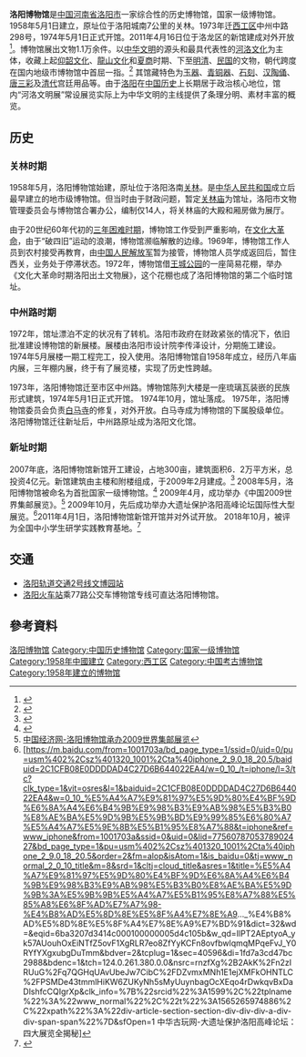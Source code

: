 {{expand|time=2013-04-07T05:13:08+00:00}}
{{Infobox Museum
|name        = 洛阳博物馆
|image       =New Luoyang City Museum - a.jpg
 |caption      = 
|imagesize   = 230
 |pushpin_map  = 
 |map_type     = 
 |latitude     = 
 |longitude    = 
 |coordinates_type      = 
|established = 1958年（关林旧馆），1974年（西工旧馆），2011年（洛龙新馆）
|collection  = 1700（西工旧馆）
|area        = 200000平方米（西工旧馆）
|location    = 河南省洛阳市洛龙区聂泰路（新馆）<br />
河南省洛阳市西工区中州中路298号（旧馆）
|visitors    = 
|publictransit= 
 |director     =
|website     =  [http://www.lymuseum.com/index.php www.lymuseum.com]
}}
'''洛阳博物馆'''是[[中国|中国]][[河南省|河南省]][[洛阳市|洛阳市]]一家综合性的历史博物馆，国家一级博物馆。1958年5月1日建立，原址位于洛阳城南7公里的关林。1973年迁[[西工区|西工区]]中州中路298号，1974年5月1日正式开馆。2011年4月16日位于洛龙区的新馆建成对外开放<ref>{{Cite web |url=http://www.lymuseum.com/list.php?fid=3 |title=洛博大事记 |access-date=2016-10-07 |archive-date=2021-04-22 |archive-url=https://web.archive.org/web/20210422140452/http://www.lymuseum.com/list.php?fid=3 |dead-url=no }}</ref>。博物馆展出文物1.1万余件。以[[中华文明|中华文明]]的源头和最具代表性的[[河洛文化|河洛文化]]为主体，收藏上起[[仰韶文化|仰韶文化]]、[[龍山文化|龍山文化]]和[[夏|夏]][[商朝|商]]时期、下至[[明|明]][[清|清]]、[[中華民國|民国]]的文物，朝代跨度在国内地级市博物馆中首屈一指。<ref>{{cite web|url=http://www.huaxia.com/ytsc/zywh/zyls/2008/05/972522.html|title=洛阳博物馆|publisher=华夏经纬网|date=2008-05-28|language=zh-hans|access-date=2011-02-01|archive-date=2019-08-13|archive-url=https://web.archive.org/web/20190813022849/http://www.huaxia.com/ytsc/zywh/zyls/2008/05/972522.html|dead-url=no}}</ref> 其馆藏特色为[[玉器|玉器]]、[[青铜器|青铜器]]、[[石刻|石刻]]、[[汉陶俑|汉陶俑]]、[[唐三彩|唐三彩]]及[[清代|清代]]宫廷用品等。由于[[洛阳|洛阳]]在[[中国历史|中国历史]]上长期居于政治核心地位，馆内“河洛文明展”常设展览实际上为中华文明的主线提供了条理分明、素材丰富的概览。
==历史==
=== 关林时期 ===
1958年5月，洛阳博物馆始建，原址位于洛阳洛南[[关林|关林]]。是[[中华人民共和国|中华人民共和国]]成立后最早建立的地市级博物馆。但当时由于财政问题，暂定[[关林庙|关林庙]]为馆址，洛阳市文物管理委员会与博物馆合署办公，编制仅14人，将关林庙的大殿和厢房做为展厅。

由于20世纪60年代初的[[三年困难时期|三年困难时期]]，博物馆工作受到严重影响，在[[文化大革命|文化大革命]]，由于“破四旧”运动的浪潮，博物馆濒临解散的边缘。1969年，博物馆工作人员到农村接受再教育，由[[中国人民解放军|中国人民解放军]]暂为接管，博物馆人员学成返回后，暂住西关，业务处于停滞状态。1972年，博物馆借[[王城公园|王城公园]]的一座简易花棚，举办《文化大革命时期洛阳出土文物展》，这个花棚也成了洛阳博物馆的第二个临时馆址。
=== 中州路时期 ===
1972年，馆址漂泊不定的状况有了转机。洛阳市政府在财政紧张的情况下，依旧批准建设博物馆的新展楼。展楼由洛阳市设计院李传泽设计，分期施工建设。1974年5月展楼一期工程完工，投入使用。洛阳博物馆自1958年成立，经历八年庙内展，三年棚内展，终于有了展览楼，实现了历史性跨越。

1973年，洛阳博物馆迁至市区中州路。博物馆陈列大楼是一座琉璃瓦装嵌的民族形式建筑，1974年5月1日正式开馆。
1974年10月，馆址落成。
1975年，洛阳博物馆委员会负责[[白马寺|白马寺]]的修复，对外开放。白马寺成为博物馆的下属股级单位。
洛阳博物馆迁往新址后，中州路原址成为洛阳文化馆。
=== 新址时期 ===
2007年底，洛阳博物馆新馆开工建设，占地300亩，建筑面积6．2万平方米，总投资4亿元。新馆建筑由主楼和附楼组成，于2009年2月建成。<ref>{{Cite web |url=http://www.lymuseum.com/list.php?fid=3 |title=洛阳博物馆官网-洛博大事记 |access-date=2016-10-07 |archive-date=2021-04-22 |archive-url=https://web.archive.org/web/20210422140452/http://www.lymuseum.com/list.php?fid=3 |dead-url=no }}</ref>
2008年5月，洛阳博物馆被命名为首批国家一级博物馆。<ref>{{Cite web |url=http://m.sohu.com/a/317365128_120106024 |title=搜狐文化-洛阳博物馆 |access-date=2019-08-08 |archive-date=2019-08-08 |archive-url=https://web.archive.org/web/20190808121802/http://m.sohu.com/a/317365128_120106024 |dead-url=no }}</ref>
2009年4月，成功举办《中国2009世界集邮展览》。<ref>[http://art.ce.cn/ylmb/ylzl/200904/10/t20090410_18762967.shtml 中国经济网-洛阳博物馆承办2009世界集邮展览]</ref>
2009年10月，先后成功举办大遗址保护洛阳高峰论坛国际性大型展览。<ref>[https://m.baidu.com/from=1001703a/bd_page_type=1/ssid=0/uid=0/pu=usm%402%2Csz%401320_1001%2Cta%40iphone_2_9.0_18_20.5/baiduid=2C1CFB08E0DDDDAD4C27D6B644022EA4/w=0_10_/t=iphone/l=3/tc?clk_type=1&vit=osres&l=1&baiduid=2C1CFB08E0DDDDAD4C27D6B644022EA4&w=0_10_%E5%A4%A7%E9%81%97%E5%9D%80%E4%BF%9D%E6%8A%A4%E6%B4%9B%E9%98%B3%E9%AB%98%E5%B3%B0%E8%AE%BA%E5%9D%9B%E5%9B%BD%E9%99%85%E6%80%A7%E5%A4%A7%E5%9E%8B%E5%B1%95%E8%A7%88&t=iphone&ref=www_iphone&from=1001703a&ssid=0&uid=0&lid=7756078705378902427&bd_page_type=1&pu=usm%402%2Csz%401320_1001%2Cta%40iphone_2_9.0_18_20.5&order=2&fm=alop&isAtom=1&is_baidu=0&tj=www_normal_2_0_10_title&m=8&srd=1&cltj=cloud_title&asres=1&title=%E5%A4%A7%E9%81%97%E5%9D%80%E4%BF%9D%E6%8A%A4%E6%B4%9B%E9%98%B3%E9%AB%98%E5%B3%B0%E8%AE%BA%E5%9D%9B%3A%E5%9B%9B%E5%A4%A7%E5%B1%95%E8%A7%88%E5%85%A8%E6%8F%AD%E7%A7%98-%E4%B8%AD%E5%8D%8E%E5%8F%A4%E7%8E%A9..._%E4%B8%AD%E5%8D%8E%E5%8F%A4%E7%8E%A9%E7%BD%91&dict=32&wd=&eqid=6ba3207d3414c000100000005d4c105b&w_qd=IlPT2AEptyoA_yk57AUouhOxEiNTfZ5ovF1XgRLR7eo8ZfYyKCFn8ovfbwlqmqMPqeFvJ_Y0RYfYXgxubgDuTmm&bdver=2&tcplug=1&sec=40596&di=1fd7a3cd47bc2988&bdenc=1&tch=124.0.261.380.0.0&nsrc=rnzfXg%2B2AkK%2Fn2zIRUuG%2Fq7QGHqUAvUbeJw7CibC%2FDZvmxMNh1E1ejXMFkOHNTLC%2FPSMDe43tmmlHiKW6ZUKyNh5sMyUuynbagOcXEqo4rDwkqvBxDaDlshfcCQIgrXp&clk_info=%7B%22srcid%22%3A1599%2C%22tplname%22%3A%22www_normal%22%2C%22t%22%3A1565265974886%2C%22xpath%22%3A%22div-article-section-section-div-div-div-a-div-div-span-span%22%7D&sfOpen=1 中华古玩网-大遗址保护洛阳高峰论坛：四大展览全揭秘]</ref>2011年4月1日，洛阳博物馆新馆开馆并对外试开放。
2018年10月，被评为全国中小学生研学实践教育基地。<ref>{{Cite web |url=http://www.moe.gov.cn/jyb_xxgk/s5743/s5745/201810/t20181011_351182.html |title=中华人民共和国教育部-《关于2018年全国中小学生研学实践教育项目评议结果的公示》 |access-date=2019-08-08 |archive-date=2019-02-17 |archive-url=https://web.archive.org/web/20190217142519/http://www.moe.gov.cn/jyb_xxgk/s5743/s5745/201810/t20181011_351182.html |dead-url=yes }}</ref>

==交通==
*[[洛阳轨道交通2号线|洛阳轨道交通2号线]][[文博园站|文博园站]]
*[[洛阳站|洛阳火车站]]乘77路公交车博物馆专线可直达洛阳博物馆。

{{Gallery
|title=洛阳博物馆
|lines=2
|File:Luoyang museum.jpg|1974年建成的洛阳博物馆外观
| File:Warring States bronze ding with gold and silver inlay.JPG|[[错金银铜鼎|错金银铜鼎]]，1929年洛阳市西工区小屯村窖藏出土
| File:Eastern Han pottery chandelier.JPG|东汉时期的烛台
| File:Tang Dynasty sancai pottery tomb guardians.JPG|三彩天王俑和镇墓兽
| File:Tang Dynasty sancai pottery ladies.JPG|唐三彩女俑
}}

==參考資料==
{{commons|Category:Luoyang Museum|洛阳博物馆}}
{{reflist}}

{{中国国家一级博物馆}}
{{洛阳旅游资源}}

[[Category:洛阳博物馆|]]
[[Category:中国历史博物馆|Category:中国历史博物馆]]
[[Category:国家一级博物馆|Category:国家一级博物馆]]
[[Category:1958年中國建立|Category:1958年中國建立]]
[[Category:西工区|Category:西工区]]
[[Category:中国考古博物馆|Category:中国考古博物馆]]
[[Category:1958年建立的博物馆|Category:1958年建立的博物馆]]